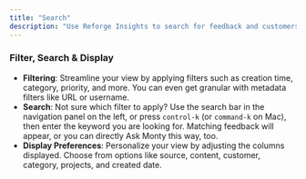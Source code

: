 ```yaml
---
title: "Search"
description: "Use Reforge Insights to search for feedback and customers"
---
```


### Filter, Search & Display

- **Filtering**: Streamline your view by applying filters such as creation time, category, priority, and more. You can even get granular with metadata filters like URL or username.
- **Search**: Not sure which filter to apply? Use the search bar in the navigation panel on the left, or press `control-k` (or `command-k` on Mac), then enter the keyword you are looking for. Matching feedback will appear, or you can directly Ask Monty this way, too.
- **Display Preferences**: Personalize your view by adjusting the columns displayed. Choose from options like source, content, customer, category, projects, and created date.
